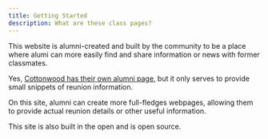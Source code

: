 ```yaml
---
title: Getting Started
description: What are these class pages?
---
```


This website is alumni-created and built by the community to be a place where alumi can more easily find and share information or news with former classmates.

Yes, [Cottonwood has their own alumni page](https://schools.graniteschools.org/cottonwoodhigh/alumni/), but it only serves to provide small snippets of reunion information.

On this site, alumni can create more full-fledges webpages, allowing them to provide actual reunion details or other useful information.

This site is also built in the open and is open source.
